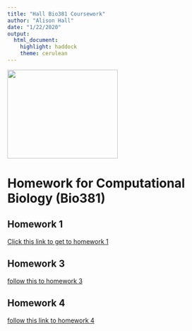 ```yaml
---
title: "Hall Bio381 Coursework"
author: "Alison Hall"
date: "1/22/2020"
output: 
  html_document: 
    highlight: haddock
    theme: cerulean
---
```

<img src="IMG_5262.jpg" width="250" height="200"/>

# Homework for Computational Biology (Bio381)

## Homework 1
[Click this link to get to homework 1](HomeworkOne.html)

## Homework 3 
[follow this to homework 3](HomeworkThree.html)

## Homework 4 
[follow this link to homework 4](HomeworkFour.html)
